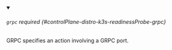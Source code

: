


<details className="config-field" data-expandable="true" open>
<summary>

###### `grpc` <span className="config-field-required" data-required="false">required</span> <span className="config-field-type"></span> <span className="config-field-default"></span> <span className="config-field-enum"></span> {#controlPlane-distro-k3s-readinessProbe-grpc}

GRPC specifies an action involving a GRPC port.

</summary>

<PartialGrpcreference />


</details>
